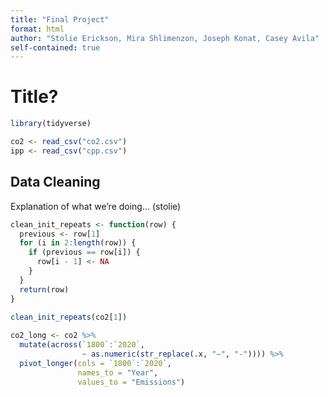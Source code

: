 ```yaml
---
title: "Final Project"
format: html
author: "Stolie Erickson, Mira Shlimenzon, Joseph Konat, Casey Avila"
self-contained: true
---
```


# Title?

```r
library(tidyverse)

co2 <- read_csv("co2.csv")
ipp <- read_csv("cpp.csv")
```

## Data Cleaning

Explanation of what we're doing... (stolie)

```r
clean_init_repeats <- function(row) {
  previous <- row[1]
  for (i in 2:length(row)) {
    if (previous == row[i]) {
      row[i - 1] <- NA
    }
  }
  return(row)
}
  
clean_init_repeats(co2[1])

```

```r
co2_long <- co2 %>%
  mutate(across(`1800`:`2020`, 
                ~ as.numeric(str_replace(.x, "−", "-")))) %>%
  pivot_longer(cols = `1800`:`2020`,
               names_to = "Year",
               values_to = "Emissions")
```
